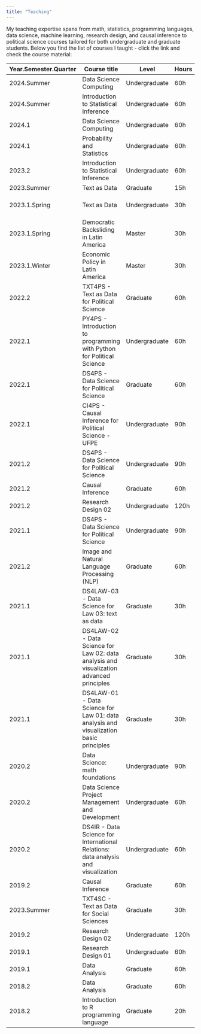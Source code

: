 ```yaml
---
title: "Teaching"
---
```


My teaching expertise spans from math, statistics, programming languages, data science, machine learning, research design, and causal inference to political science courses tailored for both undergraduate and graduate students. Below you find the list of courses I taught - click the link and check the course material:

| Year.Semester.Quarter | Course title | Level   | Hours | Institution | Material |
|------------------------------------|------------------------------------------------------------|---------------|-------|-----------------|-----------------|
| 2024.Summer     | Data Science Computing                                     | Undergraduate | 60h   | Emory University| website |
| 2024.Summer     | Introduction to Statistical Inference                      | Undergraduate | 60h   | Emory University| syllabus |
| 2024.1          | Data Science Computing                                     | Undergraduate | 60h   | Emory University| website |
| 2024.1          | Probability and Statistics                                 | Undergraduate | 60h   | Emory University| syllabus |
| 2023.2          | Introduction to Statistical Inference                      | Undergraduate | 60h   | Emory University| syllabus |
| 2023.Summer                     | Text as Data                                               | Graduate      | 15h   | UFMG            |  syllabus |
| 2023.1.Spring   | Text as Data                                               | Undergraduate | 30h   | UCSD            |  [syllabus](https://www.dropbox.com/scl/fi/0o8hhrwphcqx3yveql1mx/Poli176_DSC161_Syllabus_20230527.pdf?rlkey=65hp5gosqeub1m56ihrpslrqs&dl=0){target="_blank"}, [podcast videos](https://podcast.ucsd.edu/watch/sp23/poli176_a00/1){target="_blank"} |
| 2023.1.Spring                     | Democratic Backsliding in Latin America                    | Master        | 30h   | UCSD            |
| 2023.1.Winter                     | Economic Policy in Latin America                           | Master        | 30h   | UCSD            |
| 2022.2                             | TXT4PS - Text as Data for Political Science                | Graduate      | 60h   | UFPE            |
| 2022.1                             | PY4PS - Introduction to programming with Python for Political Science | Undergraduate | 60h   | UFPE            |
| 2022.1                             | DS4PS - Data Science for Political Science                 | Graduate      | 60h   | UFPE            |
| 2022.1                             | CI4PS - Causal Inference for Political Science - UFPE      | Undergraduate | 90h   | UFPE            |
| 2021.2                             | DS4PS - Data Science for Political Science                 | Undergraduate | 90h   | UFPE            |
| 2021.2                             | Causal Inference                                           | Graduate      | 60h   | UFPE            |
| 2021.2                             | Research Design 02                                         | Undergraduate | 120h  | UFPE            |
| 2021.1                             | DS4PS - Data Science for Political Science                 | Undergraduate | 90h   | UFPE            |
| 2021.2                             | Image and Natural Language Processing (NLP)                | Graduate      | 60h   | FGV             |
| 2021.1                             | DS4LAW-03 - Data Science for Law 03: text as data          | Graduate      | 30h   | FGV             |
| 2021.1                             | DS4LAW-02 - Data Science for Law 02: data analysis and visualization advanced principles | Graduate | 30h   | FGV             |
| 2021.1                             | DS4LAW-01 - Data Science for Law 01: data analysis and visualization basic principles | Graduate | 30h   | FGV             |
| 2020.2                             | Data Science: math foundations                             | Undergraduate | 90h   | FGV             |
| 2020.2                             | Data Science Project Management and Development            | Undergraduate | 60h   | FGV             |
| 2020.2                             | DS4IR - Data Science for International Relations: data analysis and visualization | Undergraduate | 60h   | FGV             |
| 2019.2                             | Causal Inference                                           | Graduate      | 60h   | UFPE            |
| 2023.Summer                             | TXT4SC - Text as Data for Social Sciences                  | Graduate      | 30h   | UFMG            |
| 2019.2                             | Research Design 02                                         | Undergraduate | 120h  | UFPE            |
| 2019.1                             | Research Design 01                                         | Undergraduate | 60h   | UFPE            |
| 2019.1                             | Data Analysis                                              | Graduate      | 60h   | UFPE            |
| 2018.2                             | Data Analysis                                              | Graduate      | 60h   | UFPE            |
| 2018.2                             | Introduction to R programming language                     | Graduate      | 20h   | UFPE            |

## 
